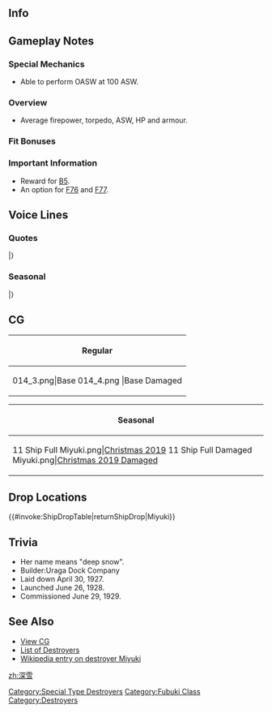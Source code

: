 ==Info==
{{KanmusuInfo|ID=014}}
{{KanmusuInfo|ID=014a}}

==Gameplay Notes==
===Special Mechanics===
* Able to perform OASW at 100 ASW.

===Overview===
* Average firepower, torpedo, ASW, HP and armour.  

===Fit Bonuses===
{{:{{BASEPAGENAME}}/Equipment Bonuses}}
{{clear}}

===Important Information===
* Reward for [[Quests#B5|B5]].
* An option for [[Quests#F76|F76]] and [[Quests#F77|F77]].

==Voice Lines==
===Quotes===
{{ShipquoteHeader}}
{{ShipquoteKai
|scenario = Introduction
|origin = 深雪だよ。よろしくな！
|translation = I'm Miyuki. Nice to meet you!
|audio = Miyuki-Introduction.ogg
}}
{{ShipquoteKai
|scenario = Introduction
|kai = yes
|origin = 深雪さまだよ。またよろしくな、司令官。
|translation = I'm Miyuki-sama. Nice to meet you again Commander!
|audio = MiyukiKai-Introduction.ogg
}}
{{ShipquoteKai
|scenario = Library
|origin = 特型駆逐艦4番艦の深雪さまだよ！
演習中に他の駆逐艦とぶつかって事故っちゃったこともあるんだ。
まー、でもやるときゃるぜ。みてなって！
|translation = I'm the 4th ship of the Special Type destroyers, Miyuki-sama!<ref>Special Type destroyers refers to the Fubuki, Ayanami and Akatsuki-classes which were designated as such because they represented such a leap in performance over previous destroyer classes.</ref>
There was an incident where I was sunk after a collision with another destroyer during exercises.<ref>She sank after colliding with Inazuma during fleet exercises in 1934.</ref>
But, I'll still give it my all. Just watch!
|audio = Miyuki-Library.ogg
}}
{{ShipquoteKai
|scenario = Secretary 1
|origin = お疲れ様！司令官！
|translation = Good work! Commander!
|audio = Miyuki-Secretary_1.ogg
}}
{{ShipquoteKai
|scenario = Secretary 1
|kai = yes
|origin = お疲れ様だね、司令官。大丈夫さぁ。
|translation = Good work Commander. I'm fine.
|audio = MiyukiKai-Secretary 1.ogg
}}
{{ShipquoteKai
|scenario = Secretary 2
|origin = 次も、頑張っていこうぜ。
|translation = I'll work hard next time too.
|audio = Miyuki-Secretary_2.ogg
}}
{{ShipquoteKai
|scenario = Secretary 3
|origin = ち、ちょっと！何にすんだよ。
|translation = Wa-wait! What are you doing?
|audio = Miyuki-Secretary_3.ogg
}}
{{ShipquoteKai
|scenario = Secretary 3
|kai = yes
|origin = オイオイオイ！ そのスキンシップは、どなのかな。まぁいっか。
|translation = Oi oi oi! What kind of relationship is this. Well, that's fine.<ref>Skinship (スキンシップ) is a close relationship that implies lots of physical contact.</ref>
|audio = MiyukiKai-Secretary 3.ogg
}}
{{ShipquoteKai
|scenario = Secretary Idle
|kai = yes
|origin = ああ、そうね、お腹の辺りがなんかキリキリするけど…ああ、電、別に心配いらないから、平気平気、元気元気。
|translation = Ah, that's right, the area around my stomach is a bit sore but... Ah, you don't need to worry about it Inazuma, I'm really alright, doing just great.<ref>Inazuma collieded with Miyuki admidships, right under her bridge.</ref>
|audio = MiyukiKai-Idle.ogg
}}
{{ShipquoteKai
|scenario = Secretary (Married)
|kai = yes
|origin = 司令官、いつもサンキューな！思いっきり戦えて、なんかすっとしたぜ！なんでだろうな…まっいいか。細かいことは…な！
|translation = Thank you for everything Commander! Being able to fight with all my heart somehow makes me feel really satisfied! I wonder why... Oh well. Just a minor detail... right!<ref>Miyuki was sunk in 1934 meaning she did not serve in World War 2, making her the only modern IJN destroyer with that distinction.</ref>
|audio = MiyukiKai-Secretary Married.ogg
}}
{{ShipquoteKai
|scenario = Wedding
|origin = ええとさぁ、あのさぁ、司令官の事、好きだぜ。って、何だよ。そんな顔で見んなって…
|translation = Uhmmm, uhhhh, I like you Commander. Hey, what's with you. Looking at me like that...
|audio = Miyuki-Wedding.ogg
}}
{{ShipquoteKai
|scenario = Player's Score
|origin = あ、めんどくさい。なんか連絡だよ。
|translation = Ah, what a pain. Looks like there's a message.
|audio = Miyuki-Looking_At_Scores.ogg
}}
{{ShipquoteKai
|scenario = Player's Score
|kai = yes
|origin = そうか！情報だね！それは大切！見てみよう、どれどれ。
|translation = That's right! Intelligence is really important! Let's take a look, now let's see.<ref>
|audio = MiyukiKai-Looking At Scores.ogg
}}
{{ShipquoteKai
|scenario = Joining the Fleet
|origin = よし、行くぞ。
|translation = Alright, let's go.
|audio = Miyuki-Joining_A_Fleet.ogg
}}
{{ShipquoteKai
|scenario = Joining the Fleet
|kai = yes
|origin = 特型駆逐艦、深雪、出撃するぜ。一回言ってみたかったんだよね。
|translation = Special Type destroyer, Miyuki, sortieing. I've always wanted to try saying that.
|audio = MiyukiKai-Joining A Fleet.ogg
}}
{{ShipquoteKai
|scenario = Equipment 1
|origin = 行ける行ける。早く戦いたいぜ。<ref>Shared with Supply before kai.</ref>
|translation = I can totally go. I want to hurry up and fight.
|audio = Miyuki-Equipment_1.ogg
}}
{{ShipquoteKai
|scenario = Equipment 2
|origin = サンキュウな司令官！ご機嫌だぜ。
|translation = Thank you Commander! I'm in a good mood.
|audio = Miyuki-Equipment_2.ogg
}}
{{ShipquoteKai
|scenario = Equipment 3
|origin = よし。<ref>Shared with Secretary Married before kai.</ref>
|translation = Alright.
|audio = Miyuki-Equipment_3.ogg
}}
{{ShipquoteKai
|scenario = Equipment 3
|kai = yes
|origin = まっ、なんとかなるかな。
|translation = Well, I'll manage somehow.
|audio = MiyukiKai-Equipment 3.ogg
}}
{{ShipquoteKai
|scenario = Supply
|kai = yes
|origin = 補給！ありがたいぜ。ごっそうさん。
|translation = Supplies! Much appreciated. Thanks for the meal.
|audio = MiyukiKai-Supply.ogg
}}
{{ShipquoteKai
|scenario = Docking (Minor Damage)
|origin = ちょっと疲れたな。休憩っと。
|translation = I'm a bit tired. I'm going to take a break.
|audio = Miyuki-Docking_Minor.ogg
}}
{{ShipquoteKai
|scenario = Docking (Major Damage)
|origin = 痛ったたた…まいったな。名誉の負傷だよ。
|translation = Owowowow.... I got beaten. It's a badge of honour.<ref>she means her injuries are her badge of honour.</ref>
|audio = Miyuki-Docking_Major.ogg
}}
{{ShipquoteKai
|scenario = Construction
|origin = オオー、艦隊に新しい仲間みたいだなっ。
|translation = Oooh, looks like a new comrade for the fleet has arrived.
|audio = Miyuki-Construction.ogg
}}
{{ShipquoteKai
|scenario = Returning from Sortie
|origin = ざぁっとこんなもんだ！楽勝だな。
|translation = It was like wooosh! An easy victory.
|audio = Miyuki-Returning_From_Sortie.ogg
}}
{{ShipquoteKai
|scenario = Returning from Sortie
|kai = yes
|origin = オオー、艦隊が母港にたどり着いたね。よかったよかった。
|translation = Ooh, the fleet has finally arrived back in port. Thank my lucky stars.
|audio = MiyukiKai-Returning From Sortie.ogg
}}
{{ShipquoteKai
|scenario = Starting a Sortie
|origin = 深雪さま一番乗り！敵はどいつだ。
|translation = I'm going first! Who is the enemy.
|audio = Miyuki-Starting_A_Sortie.ogg
}}
{{ShipquoteKai
|scenario = Starting a Sortie
|kai = yes
|origin = さぁ、深雪さまの敵はどいつだ。艦隊抜錨。
|translation = Now, who are my enemies this time. Fleet set sail.
|audio = MiyukiKai-Starting A Sortie.ogg
}}
{{ShipquoteKai
|scenario = Starting a Battle
|origin = 喰らえ…
|translation = Take this...
|audio = Miyuki-Battle_Start.ogg
}}
{{ShipquoteKai
|scenario = Attack
|origin = 当たれ…
|translation = Hit...
|audio = Miyuki-Attack.ogg
}}
{{ShipquoteKai
|scenario = Night Battle Attack
|origin = 深雪スペシャル！行け…
|translation = Miyuki Special! Go...
|audio = Miyuki-Night_Attack.ogg
}}
{{ShipquoteKai
|scenario = Night Battle
|origin = ええ、もういっちょ。
|translation = Eh, one more time.
|audio = Miyuki-Night_Battle.ogg
}}
{{ShipquoteKai
|scenario = Night Battle
|kai = yes
|origin = 追い込みますか。艦隊、追撃戦に突入だ！行け！
|translation = We've cornered them huh. Fleet, begin the pursuit! Let's go!
|audio = MiyukiKai-Night Battle.ogg
}}
{{ShipquoteKai
|scenario = MVP
|origin = やったぜ。な、深雪さまの活躍、見てくれた？
|translation = Alright. Hey, did you see my great service?
|audio = Miyuki-MVP.ogg
}}
{{ShipquoteKai
|scenario = Minor Damage 1
|origin = 痛った、たたた…
|translation = That hurt, owowow...
|audio = Miyuki-Minor_Damage_1.ogg
}}
{{ShipquoteKai
|scenario = Minor Damage 2
|origin = うん、これ以上はやらせねよ。
|translation = Yeah, you won't get me again.
|audio = Miyuki-Minor_Damage_2.ogg
}}
{{ShipquoteKai
|scenario = Major Damage
|origin = やられたっ！失敗したぜ、畜生！
|translation = They got me! I screwed up, damnit!
|audio = Miyuki-Major_Damage.ogg
}}
{{ShipquoteKai
|scenario = Sunk
|origin = ごめん…先に…行くわ。またな…
|translation = Sorry... I'll be... going on ahead. See you...
|audio = Miyuki-Sunk.ogg
}}
|} <references/>

{{clear}}

===Seasonal===
{{SeasonalHeaderOld}}
{{SeasonalQuote
|scenario = [[Seasonal/Christmas_2014|Christmas 2014]]
|origin =いーねー、クリスマス！なんかいいよなぁ、この鶏肉も美味いぜ！で、プレゼントは？
|translation =	Christmas is great!  There’s just something great about it, and this chicken is nice too! So, where’s my present?
|audio =Miyuki_Christmas_2015_Sec1.ogg
|notes =
}}
{{SeasonalQuote
|scenario = [[Seasonal/Second_Anniversary|2nd Anniversary]]
|origin =ああ～そうか！今日は特別な日じゃん！忘れてた！司令官！これからもよろしくな！
|translation =	Ah, I see! Today is a special day! I forgot! Commander! Please continue to look after me!
|audio =014_Miyuki _2ndAnniv.mp3
|notes = 
}}
{{SeasonalQuote
|scenario = [[Seasonal/Rainy_Season_2015|Rainy Season 2015]]
|origin = 梅雨はうっとうしいよなあ、なあ磯波よお？…おい、聞いてる？
|translation =	The rainy season is annoying, right Isonami? …Oi, you listening?
|audio = Miyuki_Rainy_Secretary_1_.ogg
|notes =
}}
{{SeasonalQuote
|scenario = [[Seasonal/New_Year_2016|New Year 2016]]
|origin = おぉ、めでたいね！新年だよ新年！今年もいい年になるといいよなあ、なあ！
|translation =	Oh, what a happy occasion! It’s the New Year you know! I hope this year will be a good one!
|audio = Miyuki_New_Years_Day_2016.ogg
|notes = 
}}
|}<references/>

{{clear}}

==CG==
{| class="mw-collapsible mw-collapsed wikitable" style="width: 100%;"
!Regular
|-
|<gallery>
014_3.png|Base
014_4.png |Base Damaged
</gallery>
|}

{| class="mw-collapsible mw-collapsed wikitable" style="width: 100%;"
!Seasonal
|-
|<gallery>
11 Ship Full Miyuki.png|[[Seasonal/Christmas_2019|Christmas 2019]]
11 Ship Full Damaged Miyuki.png|[[Seasonal/Christmas_2019|Christmas 2019 Damaged]]
</gallery>
|}

== Drop Locations ==
{{#invoke:ShipDropTable|returnShipDrop|Miyuki}}

==Trivia==
*Her name means "deep snow".
*Builder:Uraga Dock Company
*Laid down April 30, 1927.
*Launched June 26, 1928.
*Commissioned June 29, 1929.

==See Also==
*[[{{PAGENAMEE}}/Gallery|View {{PAGENAME}} CG]]
*[[EliteDD|List of Destroyers]]
*[[wikipedia:Japanese_destroyer_Miyuki|Wikipedia entry on destroyer Miyuki]]
{{shiplist}}
[[Category:Special Type Destroyers]]
[[Category:Fubuki Class]]
[[Category:Destroyers]]
[[zh:深雪]]